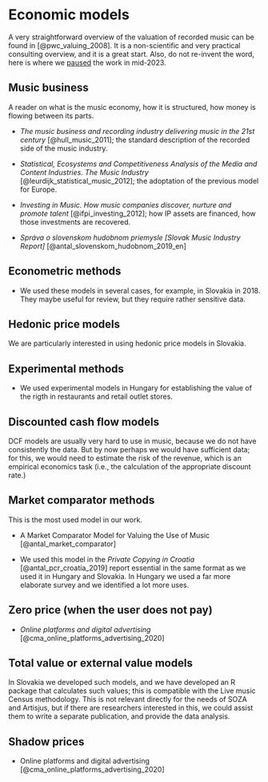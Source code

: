 # Economic models

A very straightforward overview of the valuation of recorded music can be found in [@pwc_valuing_2008]. It is a non-scientific and very practical consulting overview, and it is a great start. Also, do not re-invent the word, here is where we [paused](https://music.dataobservatory.eu/documents/open_music_europe/economy/report/report_music_europe_data_collection.html) the work in mid-2023.

## Music business

A reader on what is the music economy, how it is structured, how money is flowing between its parts.

-   *The music business and recording industry delivering music in the 21st century* [@hull_music_2011]; the standard description of the recorded side of the music industry.
-   *Statistical, Ecosystems and Competitiveness Analysis of the Media and Content Industries. The Music Industry* [@leurdijk_statistical_music_2012]; the adoptation of the previous model for Europe.
-   *Investing in Music. How music companies discover, nurture and promote talent* [@ifpi_investing_2012]; how IP assets are financed, how those investments are recovered.

- _Správa o slovenskom hudobnom priemysle [Slovak Music Industry Report]_ [@antal_slovenskom_hudobnom_2019_en]

## Econometric methods

- We used these models in several cases, for example, in Slovakia in 2018. They maybe useful for review, but they require rather sensitive data.

## Hedonic price models

We are particularly interested in using hedonic price models in Slovakia.

## Experimental methods

- We used experimental models in Hungary for establishing the value of the rigth in restaurants and retail outlet stores.

## Discounted cash flow models

DCF models are usually very hard to use in music, because we do not have consistently the data. But by now perhaps we would have sufficient data; for this, we would need to estimate the risk of the revenue, which is an empirical economics task (i.e., the calculation of the appropriate discount rate.)

## Market comparator methods

This is the most used model in our work.

-   A Market Comparator Model for Valuing the Use of Music [@antal_market_comparator]

-   We used this model in the _Private Copying in Croatia_ [@antal_pcr_croatia_2019] report essential in the same format as we used it in Hungary and Slovakia. In Hungary we used a far more elaborate survey and we identified a lot more uses.

## Zero price (when the user does not pay)

-   *Online platforms and digital advertising* [@cma_online_platforms_advertising_2020]

## Total value or external value models

In Slovakia we developed such models, and we have developed an R package that calculates such values; this is compatible with the Live music Census methodology. This is not relevant directly for the needs of SOZA and Artisjus, but if there are researchers interested in this, we could assist them to write a separate publication, and provide the data analysis.

## Shadow prices

-   Online platforms and digital advertising [@cma_online_platforms_advertising_2020]
